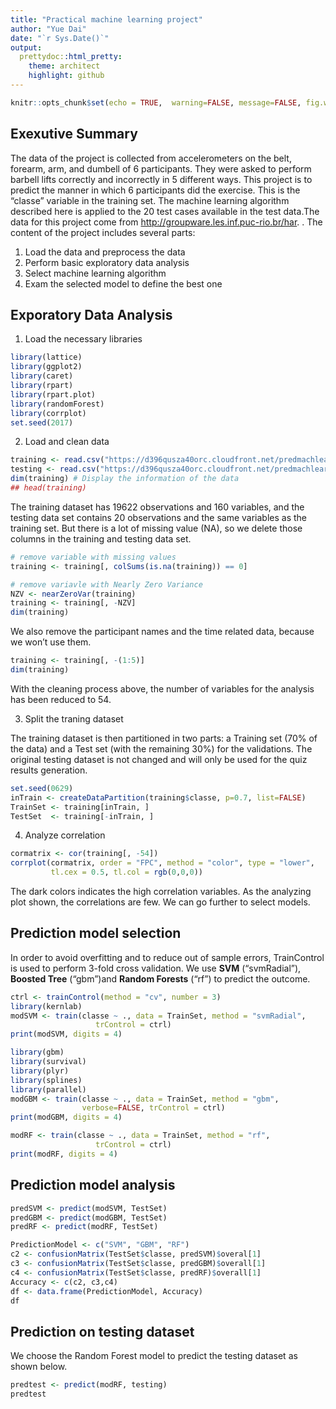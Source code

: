 ```yaml
---
title: "Practical machine learning project"
author: "Yue Dai"
date: "`r Sys.Date()`"
output:
  prettydoc::html_pretty:
    theme: architect
    highlight: github
---
```



```r
knitr::opts_chunk$set(echo = TRUE,  warning=FALSE, message=FALSE, fig.width=10, fig.height=5)
```

## Exexutive Summary

The data of the project is collected from accelerometers on the belt, forearm, arm, and dumbell of 6 participants. They were asked to perform barbell lifts correctly and incorrectly in 5 different ways. This project is to predict the manner in which 6 participants did the exercise. This is the "classe" variable in the training set. The machine learning algorithm described here is applied to the 20 test cases available in the test data.The data for this project come from [http://groupware.les.inf.puc-rio.br/har](http://groupware.les.inf.puc-rio.br/har).
. 
The content of the project includes several parts:

   1. Load the data and preprocess the data
   2. Perform basic exploratory data analysis
   3. Select machine learning algorithm 
   4. Exam the selected model to define the best one
   
## Exporatory Data Analysis  

1) Load the necessary libraries

```r
library(lattice)
library(ggplot2)
library(caret)
library(rpart)
library(rpart.plot)
library(randomForest)
library(corrplot)
set.seed(2017)
```

2) Load and clean data

```r
training <- read.csv("https://d396qusza40orc.cloudfront.net/predmachlearn/pml-training.csv")
testing <- read.csv("https://d396qusza40orc.cloudfront.net/predmachlearn/pml-testing.csv")
dim(training) # Display the information of the data
## head(training) 
```

The training dataset has 19622 observations and 160 variables, and the testing data set contains 20 observations and the same variables as the training set. But there is a lot of missing value (NA), so we delete those columns in the training and testing data set. 

```r
# remove variable with missing values
training <- training[, colSums(is.na(training)) == 0]

# remove variavle with Nearly Zero Variance
NZV <- nearZeroVar(training)
training <- training[, -NZV]
dim(training)
```

We also remove the participant names and the time related data, because we won't use them.

```r
training <- training[, -(1:5)]
dim(training) 
```

With the cleaning process above, the number of variables for the analysis has been reduced to 54.

3) Split the traning dataset

The training dataset is then partitioned in two parts: a Training set (70% of the data) and a Test set (with the remaining 30%) for the validations. The original testing dataset is not changed and will only be used for the quiz results generation.

```r
set.seed(0629)
inTrain <- createDataPartition(training$classe, p=0.7, list=FALSE)
TrainSet <- training[inTrain, ]
TestSet  <- training[-inTrain, ]
```

4) Analyze correlation

```r
cormatrix <- cor(training[, -54])
corrplot(cormatrix, order = "FPC", method = "color", type = "lower",
         tl.cex = 0.5, tl.col = rgb(0,0,0))
```

The dark colors indicates the high correlation variables. As the analyzing plot shown, the correlations are few. We can go further to select models.

## Prediction model selection

In order to avoid overfitting and to reduce out of sample errors, TrainControl is used to perform 3-fold cross validation. We use **SVM** ("svmRadial"), **Boosted Tree** ("gbm")and **Random Forests** ("rf") to predict the outcome.

```r
ctrl <- trainControl(method = "cv", number = 3)
library(kernlab)
modSVM <- train(classe ~ ., data = TrainSet, method = "svmRadial", 
                   trControl = ctrl)
print(modSVM, digits = 4)
```


```r
library(gbm)
library(survival)
library(plyr)
library(splines)
library(parallel)
modGBM <- train(classe ~ ., data = TrainSet, method = "gbm", 
                verbose=FALSE, trControl = ctrl)
print(modGBM, digits = 4)
```

```r
modRF <- train(classe ~ ., data = TrainSet, method = "rf", 
                   trControl = ctrl)
print(modRF, digits = 4)
```

## Prediction model analysis

```r
predSVM <- predict(modSVM, TestSet)
predGBM <- predict(modGBM, TestSet)
predRF <- predict(modRF, TestSet)
```

```r
PredictionModel <- c("SVM", "GBM", "RF")
c2 <- confusionMatrix(TestSet$classe, predSVM)$overal[1]
c3 <- confusionMatrix(TestSet$classe, predGBM)$overall[1]
c4 <- confusionMatrix(TestSet$classe, predRF)$overall[1]
Accuracy <- c(c2, c3,c4)
df <- data.frame(PredictionModel, Accuracy) 
df
```

## Prediction on testing dataset

We choose the Random Forest model to predict the testing dataset as shown below.

```r
predtest <- predict(modRF, testing)
predtest
```

